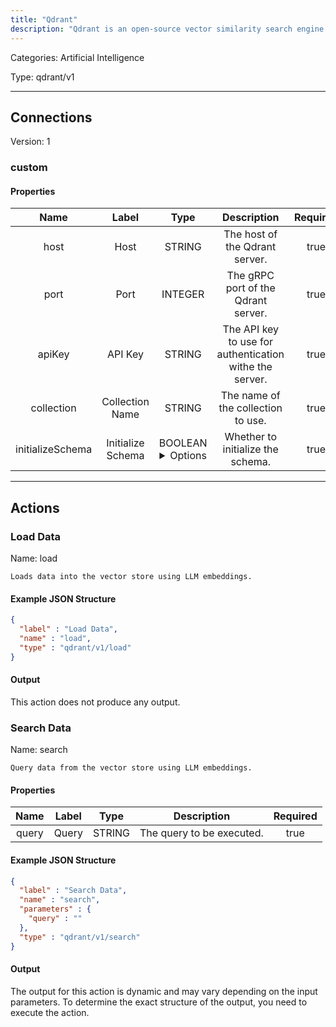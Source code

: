 ```yaml
---
title: "Qdrant"
description: "Qdrant is an open-source vector similarity search engine designed to handle high-dimensional data, enabling efficient and scalable nearest neighbor search for applications like recommendation systems and machine learning."
---
```



Categories: Artificial Intelligence


Type: qdrant/v1

<hr />




## Connections

Version: 1


### custom

#### Properties

|      Name       |      Label     |     Type     |     Description     | Required |
|:---------------:|:--------------:|:------------:|:-------------------:|:--------:|
| host | Host | STRING | The host of the Qdrant server. | true |
| port | Port | INTEGER | The gRPC port of the Qdrant server. | true |
| apiKey | API Key | STRING | The API key to use for authentication withe the server. | true |
| collection | Collection Name | STRING | The name of the collection to use. | true |
| initializeSchema | Initialize Schema | BOOLEAN <details> <summary> Options </summary> <span>true</span>, <span>false</span> </details> | Whether to initialize the schema. | true |





<hr />


## Actions


### Load Data
Name: load

`Loads data into the vector store using LLM embeddings.`

#### Example JSON Structure
```json
{
  "label" : "Load Data",
  "name" : "load",
  "type" : "qdrant/v1/load"
}
```

#### Output

This action does not produce any output.




### Search Data
Name: search

`Query data from the vector store using LLM embeddings.`

#### Properties

|      Name       |      Label     |     Type     |     Description     | Required |
|:---------------:|:--------------:|:------------:|:-------------------:|:--------:|
| query | Query | STRING | The query to be executed. | true |

#### Example JSON Structure
```json
{
  "label" : "Search Data",
  "name" : "search",
  "parameters" : {
    "query" : ""
  },
  "type" : "qdrant/v1/search"
}
```

#### Output

The output for this action is dynamic and may vary depending on the input parameters. To determine the exact structure of the output, you need to execute the action.







